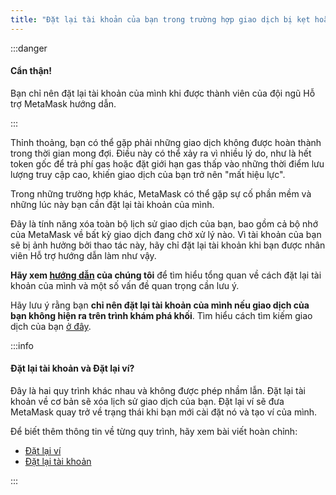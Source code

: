 ```yaml
---
title: "Đặt lại tài khoản của bạn trong trường hợp giao dịch bị kẹt hoặc đang chờ xử lý"
---
```


:::danger

#### Cẩn thận!

Bạn chỉ nên đặt lại tài khoản của mình khi được thành viên của đội ngũ Hỗ trợ MetaMask hướng dẫn.

:::

Thỉnh thoảng, bạn có thể gặp phải những giao dịch không được hoàn thành trong thời gian mong đợi. Điều này có thể xảy ra vì nhiều lý do, như là hết token gốc để trả phí gas hoặc đặt giới hạn gas thấp vào những thời điểm lưu lượng truy cập cao, khiến giao dịch của bạn trở nên "mất hiệu lực".

Trong những trường hợp khác, MetaMask có thể gặp sự cố phần mềm và những lúc này bạn cần đặt lại tài khoản của mình.

Đây là tính năng xóa toàn bộ lịch sử giao dịch của bạn, bao gồm cả bộ nhớ của MetaMask về bất kỳ giao dịch đang chờ xử lý nào. Vì tài khoản của bạn sẽ bị ảnh hưởng bởi thao tác này, hãy chỉ đặt lại tài khoản khi bạn được nhân viên Hỗ trợ hướng dẫn làm như vậy.

**Hãy xem [hướng dẫn](/managing-my-wallet/resetting-deleting-and-restoring/how-to-clear-your-account-activity-reset-account) của chúng tôi** để tìm hiểu tổng quan về cách đặt lại tài khoản của mình và một số vấn đề quan trọng cần lưu ý.

Hãy lưu ý rằng bạn **chỉ nên đặt lại tài khoản của mình nếu giao dịch của bạn không hiện ra trên trình khám phá khối**. Tìm hiểu cách tìm kiếm giao dịch của bạn [ở đây](/managing-my-wallet/how-to-check-my-wallet-activity-on-the-blockchain-explorer).

:::info

#### Đặt lại tài khoản và Đặt lại ví?

Đây là hai quy trình khác nhau và không được phép nhầm lẫn. Đặt lại tài khoản về cơ bản sẽ xóa lịch sử giao dịch của bạn. Đặt lại ví sẽ đưa MetaMask quay trở về trạng thái khi bạn mới cài đặt nó và tạo ví của mình.

Để biết thêm thông tin về từng quy trình, hãy xem bài viết hoàn chỉnh:

- [Đặt lại ví](/managing-my-wallet/resetting-deleting-and-restoring/how-to-reset-your-wallet)
- [Đặt lại tài khoản](/managing-my-wallet/resetting-deleting-and-restoring/how-to-clear-your-account-activity-reset-account)

:::
